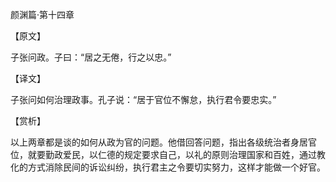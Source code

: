 

颜渊篇·第十四章

【原文】

子张问政。子曰：“居之无倦，行之以忠。”

【译文】

子张问如何治理政事。孔子说：“居于官位不懈怠，执行君令要忠实。”

【赏析】

以上两章都是谈的如何从政为官的问题。他借回答问题，指出各级统治者身居官位，就要勤政爱民，以仁德的规定要求自己，以礼的原则治理国家和百姓，通过教化的方式消除民间的诉讼纠纷，执行君主之令要切实努力，这样才能做一个好官。

